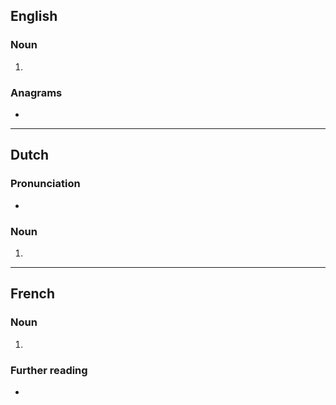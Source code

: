 {{also|sultāns}}
==English==

===Noun===
{{head|en|noun form}}

# {{plural of|sultan|lang=en}}

===Anagrams===
* {{anagrams|en|a=alnsstu|unlasts}}

----

==Dutch==

===Pronunciation===
* {{audio|Nl-sultans.ogg|Audio|lang=nl}}

===Noun===
{{head|nl|noun plural form}}

# {{nl-noun form of|pl|sultan}}

----

==French==

===Noun===
{{head|fr|noun plural form|g=m}}

# {{plural of|sultan|lang=fr}}

===Further reading===
* {{R:TLFi}}
